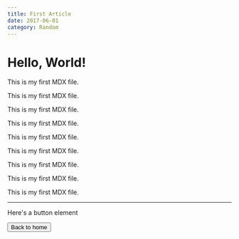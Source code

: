 ```yaml
---
title: First Article
date: 2017-06-01
category: Random
---
```


# Hello, World!

This is my first MDX file.

This is my first MDX file.

This is my first MDX file.

This is my first MDX file.

This is my first MDX file.

This is my first MDX file.

This is my first MDX file.

This is my first MDX file.

This is my first MDX file.

--------------------------
Here's a button element

<Link href="/" passHref>
  <button className="rounded-full inline-block mt-4 bg-orange-600 px-7 py-3 text-base font-semibold text-white shadow-sm hover:bg-orange-500 focus-visible:outline focus-visible:outline-2 focus-visible:outline-offset-2 focus-visible:outline-orange-600">
    Back to home
  </button>
</Link>
